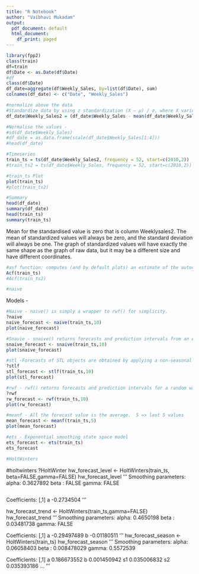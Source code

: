 ```yaml
---
title: "R Notebook"
author: "Vaibhavi Mukadam"
output:
  pdf_document: default
  html_document:
    df_print: paged
---
```

```r
library(fpp2)
class(train)
df=train
df$Date <- as.Date(df$Date)
#df
class(df$Date)
df_date=aggregate(df$Weekly_Sales, by=list(df$Date), sum)
colnames(df_date) <- c("Date", "Weekly_Sales")

#normalize above the data 
#Standardize data by using z standardization (X – μ) / σ, where X variable, μ mean and σ is the sd
df_date$Weekly_Sales2 = (df_date$Weekly_Sales - mean(df_date$Weekly_Sales)) / sd(df_date$Weekly_Sales)

#Normalise the values - 
#sd(df_date$Weekly_Sales)
#df_date = as.data.frame(scale(df_date$Weekly_Sales[1:4]))
#head(df_date)

#Timeseries
train_ts = ts(df_date$Weekly_Sales2, frequency = 52, start=c(2010,2))
#train_ts2 = ts(df_date$Weekly_Sales, frequency = 52, start=c(2010,2))

#train_ts Plot 
plot(train_ts)
#plot(train_ts2)

#Summary
head(df_date)
summary(df_date)
head(train_ts)
summary(train_ts)

```
Mean for the standardised value is zero that is column Weeklysales2. The mean of standardized values will always be zero, and the standard deviation will always be one. The graph of standardized values will have exactly the same shape as the graph of raw data, but it may be a different size and have different coordinates.

```r



#asf function: computes (and by default plots) an estimate of the autocorrelation function of a univariate time series.
Acf(train_ts)
#Acf(train_ts2)

#naive

```
Models -
```r
#Naive - naive() is simply a wrapper to rwf() for simplicity.  
?naive
naive_forecast <- naive(train_ts,10)
plot(naive_forecast)
```

```r
#Snavie - snaive() returns forecasts and prediction intervals from an ARIMA(0,0,0)(0,1,0)m model where m is the seasonal period.
snaive_forecast <- snaive(train_ts,10)
plot(snaive_forecast)
```

```r
#stl -Forecasts of STL objects are obtained by applying a non-seasonal forecasting method to the seasonally adjusted data and re-seasonalizing using the last year of the seasonal component.
?stlf
stl_forecast <- stlf(train_ts,10)
plot(stl_forecast)
```

```r
#rwf - rwf() returns forecasts and prediction intervals for a random walk with drift model applied to y.
?rwf
rw_forecast <- rwf(train_ts,10)
plot(rw_forecast)
```

```r
#meanf - All the forecast value is the average.  5 => last 5 values
mean_forecast <- meanf(train_ts,5)
plot(mean_forecast)
```

```r
#ets - Exponential smoothing state space model
ets_forecast <- ets(train_ts)
ets_forecast
```

```r
#HoltWinters
```

#holtwinters
?HoltWinter
hw_forecast_level <- HoltWinters(train_ts, beta=FALSE,gamma=FALSE)
hw_forecast_level
'''
Smoothing parameters:
 alpha: 0.3627892
 beta : FALSE
 gamma: FALSE
```r

```

Coefficients:
        [,1]
a -0.2734504
'''

hw_forecast_trend <- HoltWinters(train_ts,gamma=FALSE)
hw_forecast_trend
'''
Smoothing parameters:
 alpha: 0.4650198
 beta : 0.03481738
 gamma: FALSE

Coefficients:
         [,1]
a -0.29497489
b -0.01180511
'''
hw_forecast_season <- HoltWinters(train_ts)
hw_forecast_season
'''
Smoothing parameters:
 alpha: 0.06058403
 beta : 0.008478029
 gamma: 0.5572539

Coefficients:
            [,1]
a    0.186673552
b    0.001450942
s1   0.035006832
s2   0.035393186
...
'''